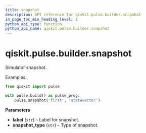 ```yaml
---
title: snapshot
description: API reference for qiskit.pulse.builder.snapshot
in_page_toc_min_heading_level: 1
python_api_type: function
python_api_name: qiskit.pulse.builder.snapshot
---
```


# qiskit.pulse.builder.snapshot

<Function id="qiskit.pulse.builder.snapshot" github="https://github.com/qiskit/qiskit/tree/stable/0.22/qiskit/pulse/builder.py" signature="snapshot(label, snapshot_type='statevector')">
  Simulator snapshot.

  Examples:

  ```python
  from qiskit import pulse

  with pulse.build() as pulse_prog:
      pulse.snapshot('first', 'statevector')
  ```

  **Parameters**

  *   **label** (`str`) – Label for snapshot.
  *   **snapshot\_type** (`str`) – Type of snapshot.
</Function>

